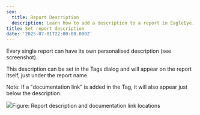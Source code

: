```yaml
---
seo:
  title: Report Description
  description: Learn how to add a description to a report in EagleEye.
title: Set report description
date: '2025-07-01T22:00:00.000Z'
---
```


Every single report can have its own personalised description (see screenshot).

This description can be set in the Tags dialog and will appear on the report itself, just under the report name.

Note: If a "documentation link" is added in the Tag, it will also appear just below the description.

![](/EagleEye/Report-description.png)Figure: Report description and documentation link locations
